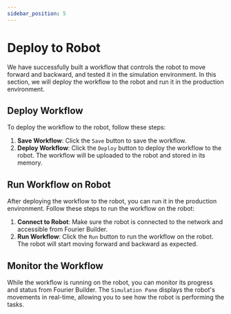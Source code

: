 ```yaml
---
sidebar_position: 5
---
```


# Deploy to Robot

We have successfully built a workflow that controls the robot to move forward and backward, and tested it in the simulation environment. In this section, we will deploy the workflow to the robot and run it in the production environment.

## Deploy Workflow

To deploy the workflow to the robot, follow these steps:

1. **Save Workflow**: Click the `Save` button to save the workflow.
2. **Deploy Workflow**: Click the `Deploy` button to deploy the workflow to the robot. The workflow will be uploaded to the robot and stored in its memory.

## Run Workflow on Robot

After deploying the workflow to the robot, you can run it in the production environment. Follow these steps to run the workflow on the robot:

1. **Connect to Robot**: Make sure the robot is connected to the network and accessible from Fourier Builder.
2. **Run Workflow**: Click the `Run` button to run the workflow on the robot. The robot will start moving forward and backward as expected.

## Monitor the Workflow

While the workflow is running on the robot, you can monitor its progress and status from Fourier Builder. The `Simulation Pane` displays the robot's movements in real-time, allowing you to see how the robot is performing the tasks.
